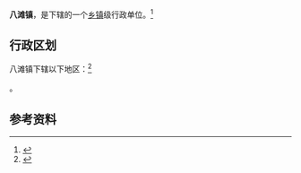 {{中国乡级行政区|32/09/22/107/000}}

'''八滩镇'''，是{{PRC admin/fullname|32/09/22/107/000|3}}下辖的一个[[乡镇|乡镇]]级行政单位。<ref>{{PRC admin/ref sgc|{{PRC admin/parent|32/09/22/107/000}}}}</ref>

== 行政区划 ==

八滩镇下辖以下地区：<ref>{{PRC admin/ref sgc|32/09/22/107/000}}</ref>

{{PRC admin/children|32/09/22/107/000}}。

== 参考资料 ==

{{reflist}}

{{行政区划小作品}}
{{PRC admin/navcat|32/09/22/107/000}}